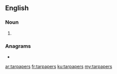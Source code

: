 ==English==

===Noun===
{{head|en|noun plural form}}

# {{plural of|tarpaper|lang=en}}

===Anagrams===
* {{l|en|spare part}}

[[ar:tarpapers]]
[[fr:tarpapers]]
[[ku:tarpapers]]
[[my:tarpapers]]